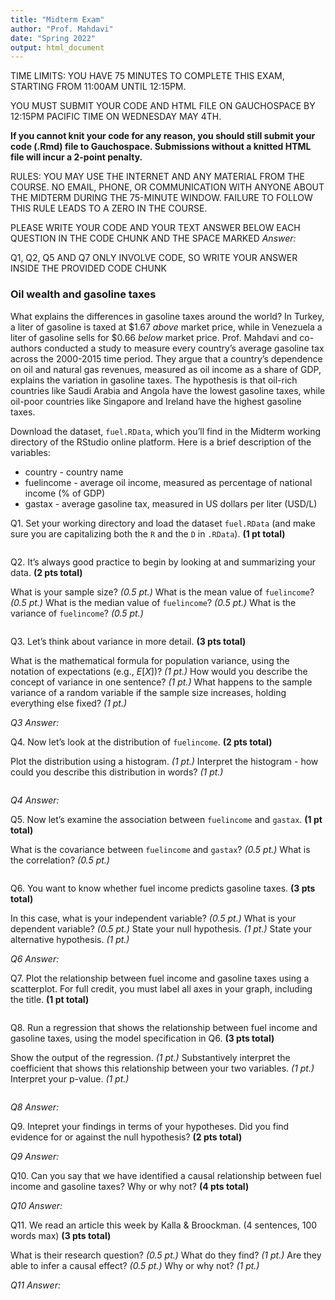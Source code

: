 ```yaml
---
title: "Midterm Exam"
author: "Prof. Mahdavi"
date: "Spring 2022"
output: html_document
---
```


TIME LIMITS:
YOU HAVE 75 MINUTES TO COMPLETE THIS EXAM, STARTING FROM 11:00AM UNTIL 12:15PM.

YOU MUST SUBMIT YOUR CODE AND HTML FILE ON GAUCHOSPACE BY 12:15PM PACIFIC TIME ON WEDNESDAY MAY 4TH.

**If you cannot knit your code for any reason, you should still submit your code (.Rmd) file to Gauchospace. Submissions without a knitted HTML file will incur a 2-point penalty.**

RULES:
YOU MAY USE THE INTERNET AND ANY MATERIAL FROM THE COURSE.
NO EMAIL, PHONE, OR COMMUNICATION WITH ANYONE ABOUT THE MIDTERM DURING THE 75-MINUTE WINDOW.
FAILURE TO FOLLOW THIS RULE LEADS TO A ZERO IN THE COURSE.

PLEASE WRITE YOUR CODE AND YOUR TEXT ANSWER BELOW EACH QUESTION IN THE CODE CHUNK AND THE SPACE MARKED *Answer:* 

Q1, Q2, Q5 AND Q7 ONLY INVOLVE CODE, SO WRITE YOUR ANSWER INSIDE THE PROVIDED CODE CHUNK

### Oil wealth and gasoline taxes

What explains the differences in gasoline taxes around the world? In Turkey, a liter of gasoline is taxed at \$1.67 *above* market price, while in Venezuela a liter of gasoline sells for \$0.66 *below* market price. Prof. Mahdavi and co-authors conducted a study to measure every country's average gasoline tax across the 2000-2015 time period. They argue that a country's dependence on oil and natural gas revenues, measured as oil income as a share of GDP, explains the variation in gasoline taxes. The hypothesis is that oil-rich countries like Saudi Arabia and Angola have the lowest gasoline taxes, while oil-poor countries like Singapore and Ireland have the highest gasoline taxes. 

Download the dataset, `fuel.RData`, which you'll find in the Midterm working directory of the RStudio online platform. Here is a brief description of the variables:

* country - country name
* fuelincome - average oil income, measured as percentage of national income (% of GDP)
* gastax - average gasoline tax, measured in US dollars per liter (USD/L)

Q1. Set your working directory and load the dataset `fuel.RData` (and make sure you are capitalizing both the `R` and the `D` in `.RData`). **(1 pt total)**

```r

```


Q2. It's always good practice to begin by looking at and summarizing your data. **(2 pts total)** 

What is your sample size? *(0.5 pt.)*
What is the mean value of `fuelincome`? *(0.5 pt.)*
What is the median value of `fuelincome`? *(0.5 pt.)*
What is the variance of `fuelincome`? *(0.5 pt.)*

```r

```


Q3. Let's think about variance in more detail. **(3 pts total)**

What is the mathematical formula for population variance, using the notation of expectations (e.g., $E[X]$)? *(1 pt.)*
How would you describe the concept of variance in one sentence? *(1 pt.)*
What happens to the sample variance of a random variable if the sample size increases, holding everything else fixed? *(1 pt.)*

*Q3 Answer: *


Q4. Now let's look at the distribution of `fuelincome`. **(2 pts total)**

Plot the distribution using a histogram. *(1 pt.)*
Interpret the histogram - how could you describe this distribution in words? *(1 pt.)*

```r

```

*Q4 Answer: *


Q5. Now let's examine the association between `fuelincome` and `gastax`. **(1 pt total)**

What is the covariance between `fuelincome` and `gastax`? *(0.5 pt.)*
What is the correlation? *(0.5 pt.)*

```r

```


Q6. You want to know whether fuel income predicts gasoline taxes. **(3 pts total)**

In this case, what is your independent variable? *(0.5 pt.)* 
What is your dependent variable? *(0.5 pt.)*
State your null hypothesis. *(1 pt.)* 
State your alternative hypothesis. *(1 pt.)*

*Q6 Answer: *


Q7. Plot the relationship between fuel income and gasoline taxes using a scatterplot. For full credit, you must label all axes in your graph, including the title. **(1 pt total)**

```r

```


Q8. Run a regression that shows the relationship between fuel income and gasoline taxes, using the model specification in Q6. **(3 pts total)**

Show the output of the regression. *(1 pt.)*
Substantively interpret the coefficient that shows this relationship between your two variables. *(1 pt.)*
Interpret your p-value. *(1 pt.)*

```r

```

*Q8 Answer: *


Q9. Intepret your findings in terms of your hypotheses. Did you find evidence for or against the null hypothesis? **(2 pts total)**

*Q9 Answer: *


Q10. Can you say that we have identified a causal relationship between fuel income and gasoline taxes? Why or why not? **(4 pts total)**

*Q10 Answer: *


Q11. We read an article this week by Kalla \& Broockman. (4 sentences, 100 words max) **(3 pts total)**

What is their research question? *(0.5 pt.)*
What do they find? *(1 pt.)*
Are they able to infer a causal effect? *(0.5 pt.)*
Why or why not? *(1 pt.)*

*Q11 Answer: *
